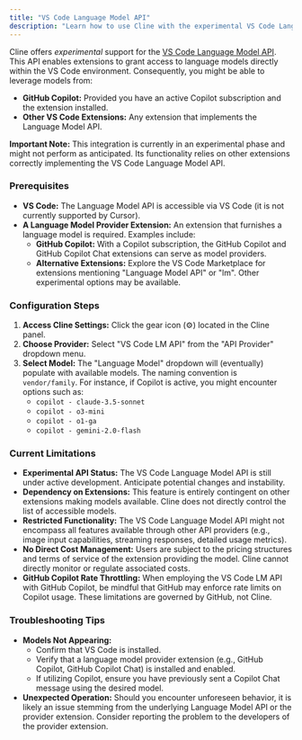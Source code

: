 ```yaml
---
title: "VS Code Language Model API"
description: "Learn how to use Cline with the experimental VS Code Language Model API, enabling access to models from GitHub Copilot and other compatible extensions."
---
```


Cline offers _experimental_ support for the [VS Code Language Model API](https://code.visualstudio.com/api/extension-guides/language-model). This API enables extensions to grant access to language models directly within the VS Code environment. Consequently, you might be able to leverage models from:

- **GitHub Copilot:** Provided you have an active Copilot subscription and the extension installed.
- **Other VS Code Extensions:** Any extension that implements the Language Model API.

**Important Note:** This integration is currently in an experimental phase and might not perform as anticipated. Its functionality relies on other extensions correctly implementing the VS Code Language Model API.

### Prerequisites

- **VS Code:** The Language Model API is accessible via VS Code (it is not currently supported by Cursor).
- **A Language Model Provider Extension:** An extension that furnishes a language model is required. Examples include:
    - **GitHub Copilot:** With a Copilot subscription, the GitHub Copilot and GitHub Copilot Chat extensions can serve as model providers.
    - **Alternative Extensions:** Explore the VS Code Marketplace for extensions mentioning "Language Model API" or "lm". Other experimental options may be available.

### Configuration Steps

1.  **Access Cline Settings:** Click the gear icon (⚙️) located in the Cline panel.
2.  **Choose Provider:** Select "VS Code LM API" from the "API Provider" dropdown menu.
3.  **Select Model:** The "Language Model" dropdown will (eventually) populate with available models. The naming convention is `vendor/family`. For instance, if Copilot is active, you might encounter options such as:
    - `copilot - claude-3.5-sonnet`
    - `copilot - o3-mini`
    - `copilot - o1-ga`
    - `copilot - gemini-2.0-flash`

### Current Limitations

- **Experimental API Status:** The VS Code Language Model API is still under active development. Anticipate potential changes and instability.
- **Dependency on Extensions:** This feature is entirely contingent on other extensions making models available. Cline does not directly control the list of accessible models.
- **Restricted Functionality:** The VS Code Language Model API might not encompass all features available through other API providers (e.g., image input capabilities, streaming responses, detailed usage metrics).
- **No Direct Cost Management:** Users are subject to the pricing structures and terms of service of the extension providing the model. Cline cannot directly monitor or regulate associated costs.
- **GitHub Copilot Rate Throttling:** When employing the VS Code LM API with GitHub Copilot, be mindful that GitHub may enforce rate limits on Copilot usage. These limitations are governed by GitHub, not Cline.

### Troubleshooting Tips

- **Models Not Appearing:**
    - Confirm that VS Code is installed.
    - Verify that a language model provider extension (e.g., GitHub Copilot, GitHub Copilot Chat) is installed and enabled.
    - If utilizing Copilot, ensure you have previously sent a Copilot Chat message using the desired model.
- **Unexpected Operation:** Should you encounter unforeseen behavior, it is likely an issue stemming from the underlying Language Model API or the provider extension. Consider reporting the problem to the developers of the provider extension.
